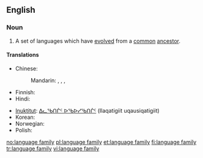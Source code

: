==English==
{{wikipedia}}

===Noun===
{{en-noun|language families|sg=[[language]] [[family]]}}

# {{linguistics}} A set of languages which have [[evolved]] from a [[common]] [[ancestor]].

====Translations====
{{trans-top|set of languages}}
* Chinese:
*: Mandarin: {{t|cmn|語系|sc=Hani}}, {{t|cmn|语系|tr=yǔxì|sc=Hani}}, {{t|cmn|語族|sc=Hani}}, {{t|cmn|语族|tr=yǔzú|sc=Hani}}
* Finnish: {{t+|fi|kielikunta}}
* Hindi: {{t|hi|भाषा-परिवार|m|tr=bhāṣā-parivār|xs=Hindi}}
{{trans-mid}}
* [[Inuktitut]]: [[ᐃᓚᖃᑎᒌᑦ ᐅᖃᐅᓯᖃᑎᒌᑦ]] (Ilaqatigiit uqausiqatigiit)
* Korean: {{t+|ko|어족|tr=eo-jok|sc=Hang}}
* Norwegian: {{t+|no|språkfamilie|m}}
* Polish: {{t+|pl|rodzina|f}} {{t+|pl|językowy|alt=językowa}}
{{trans-bottom}}

[[no:language family]]
[[pl:language family]]
[[et:language family]]
[[fi:language family]]
[[tr:language family]]
[[vi:language family]]
